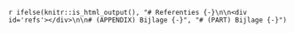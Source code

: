 \appendix

`r ifelse(knitr::is_html_output(), "# Referenties {-}\n\n<div id='refs'></div>\n\n# (APPENDIX) Bijlage {-}", "# (PART) Bijlage {-}")`
